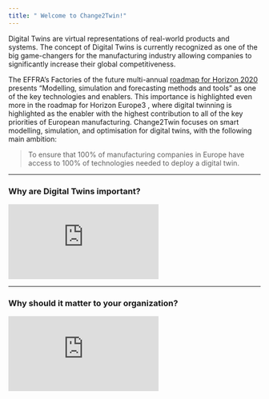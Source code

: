 ```yaml
---
title: " Welcome to Change2Twin!"
---
```


<p class="lead">Digital Twins are virtual representations of real-world products and systems. The concept of Digital Twins is currently recognized as one of the big game-changers for the manufacturing industry
allowing companies to significantly increase their global competitiveness.</p>
The EFFRA’s Factories of the future
multi-annual [roadmap for Horizon 2020](docs/factories_of_the_future_2020_roadmap.pdf) presents “Modelling, simulation and forecasting methods and tools” as one
of the key technologies and enablers. This importance is highlighted even more in the roadmap for Horizon Europe3
,
where digital twinning is highlighted as the enabler with the highest contribution to all of the key priorities of
European manufacturing. Change2Twin focuses on smart modelling, simulation, and
optimisation for digital twins, with the following main ambition:

<blockquote class="blockquote">To ensure that 100% of manufacturing companies in Europe have access to 100% of technologies needed to
deploy a digital twin.</blockquote>

<hr>
### Why are Digital Twins important?

<div class="embed-responsive embed-responsive-16by9">
  <iframe class="embed-responsive-item" src="https://www.youtube.com/embed/ObGhB9CCHP8" frameborder="0" allow="accelerometer; autoplay; encrypted-media; gyroscope; picture-in-picture" allowfullscreen></iframe>
</div>
<hr>

### Why should it matter to your organization?

<div class="embed-responsive embed-responsive-16by9">
  <iframe class="embed-responsive-item" src="https://www.youtube.com/embed/o0-N5J6l1nM" frameborder="0" allow="accelerometer; autoplay; encrypted-media; gyroscope; picture-in-picture" allowfullscreen></iframe>
